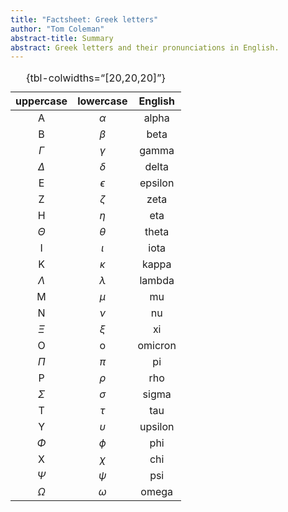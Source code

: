 ```yaml
---
title: "Factsheet: Greek letters"
author: "Tom Coleman"
abstract-title: Summary
abstract: Greek letters and their pronunciations in English.
---
```


  | uppercase | lowercase | English  |
  |:------------:|:--------------------:|:------------:|
  | A | $\alpha$ | alpha  |
  | B | $\beta$ | beta  |
  | $\Gamma$ | $\gamma$ | gamma  |
  | $\Delta$ | $\delta$ | delta  |
  | E | $\epsilon$ | epsilon  |
  | Z | $\zeta$ | zeta  |
  | H | $\eta$ | eta  |
  | $\Theta$ | $\theta$ | theta  |
  | I | $\iota$ | iota  |
  | K | $\kappa$ | kappa  |
  | $\Lambda$ | $\lambda$ | lambda  |
  | M | $\mu$ | mu  |
  | N | $\nu$ | nu  |
  | $\Xi$ | $\xi$ | xi  |
  | O | o | omicron  |
  | $\Pi$ | $\pi$ | pi  |
  | P | $\rho$ | rho  |
  | $\Sigma$ | $\sigma$ | sigma  |
  | T | $\tau$ | tau  |
  | Y | $\upsilon$ | upsilon  |
  | $\Phi$ | $\phi$ | phi  |
  | X | $\chi$ | chi  |
  | $\Psi$ | $\psi$ | psi  |
  | $\Omega$ | $\omega$ | omega  |
  
  : {tbl-colwidths="[20,20,20]"}
